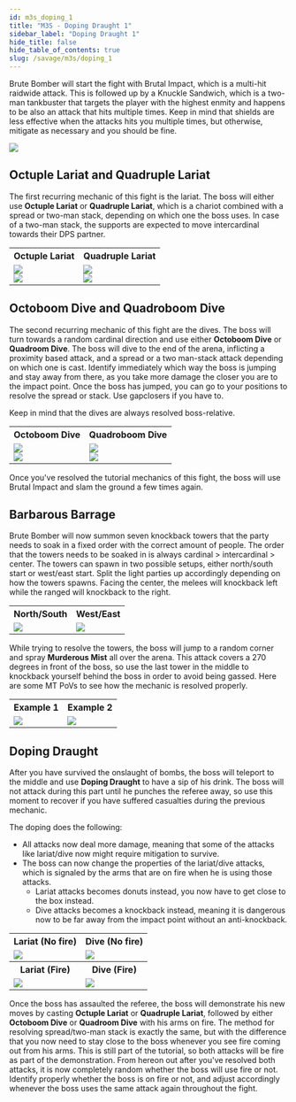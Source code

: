 ```yaml
---
id: m3s_doping_1
title: "M3S - Doping Draught 1"
sidebar_label: "Doping Draught 1"
hide_title: false
hide_table_of_contents: true
slug: /savage/m3s/doping_1
---
```


Brute Bomber will start the fight with <Raidwide>Brutal Impact</Raidwide>, which is a multi-hit raidwide attack. This is followed up by a <Tankbuster>Knuckle Sandwich</Tankbuster>, which is a two-man tankbuster that targets the player with the highest enmity and happens to be also an attack that hits multiple times. Keep in mind that shields are less effective when the attacks hits you multiple times, but otherwise, mitigate as necessary and you should be fine.

<img src='https://ffxivkittenassets.z7.web.core.windows.net/m3s/brutal_impact_and_knuckle_sandwich.gif' />

## Octuple Lariat and Quadruple Lariat

The first recurring mechanic of this fight is the lariat. The boss will either use <strong>Octuple Lariat</strong> or <strong>Quadruple Lariat</strong>, which is a chariot combined with a spread or two-man stack, depending on which one the boss uses. In case of a two-man stack, the supports are expected to move intercardinal towards their DPS partner.

<table>
    <tr>
        <th>Octuple Lariat</th>
        <th>Quadruple Lariat</th>
    </tr>
    <tr>
        <td><img src='https://ffxivkittenassets.z7.web.core.windows.net/m3s/octuple_lariat_chariot.gif' /><br /><img src='https://ffxivkittenassets.z7.web.core.windows.net/m3s/octuple_lariat_chariot.png' /></td>
        <td><img src='https://ffxivkittenassets.z7.web.core.windows.net/m3s/quadruple_lariat_chariot.gif' /><br /><img src='https://ffxivkittenassets.z7.web.core.windows.net/m3s/quadruple_lariat_chariot.png' /></td>
    </tr>
</table>


## Octoboom Dive and Quadroboom Dive

The second recurring mechanic of this fight are the dives. The boss will turn towards a random cardinal direction and use either <strong>Octoboom Dive</strong> or <strong>Quadroom Dive</strong>. The boss will dive to the end of the arena, inflicting a proximity based attack, and a spread or a two man-stack attack depending on which one is cast. Identify immediately which way the boss is jumping and stay away from there, as you take more damage the closer you are to the impact point. Once the boss has jumped, you can go to your positions to resolve the spread or stack. Use gapclosers if you have to. 

Keep in mind that the dives are always resolved boss-relative.

<table width='70%'>
    <tr>
        <th>Octoboom Dive</th>
        <th>Quadroboom Dive</th>
    </tr>
    <tr>
        <td><img src='https://ffxivkittenassets.z7.web.core.windows.net/m3s/octoboom_dive_proximity.gif' /><br /><img src='https://ffxivkittenassets.z7.web.core.windows.net/m3s/octoboom_dive_proximity.png' /></td>
        <td><img src='https://ffxivkittenassets.z7.web.core.windows.net/m3s/quadroboom_dive_proximity.gif' /><br /><img src='https://ffxivkittenassets.z7.web.core.windows.net/m3s/quadroboom_dive_proximity.png' /></td>
    </tr>
</table>

Once you've resolved the tutorial mechanics of this fight, the boss will use <Raidwide>Brutal Impact</Raidwide> and slam the ground a few times again. 


## Barbarous Barrage

Brute Bomber will now summon seven knockback towers that the party needs to soak in a fixed order with the correct amount of people. The order that the towers needs to be soaked in is always cardinal > intercardinal > center. The towers can spawn in two possible setups, either north/south start or west/east start. Split the light parties up accordingly depending on how the towers spawns. Facing the center, the melees will knockback left while the ranged will knockback to the right.

<table width='70%'>
    <tr>
        <th>North/South</th>
        <th>West/East</th>
    </tr>
    <tr>
        <td><img src='https://ffxivkittenassets.z7.web.core.windows.net/m3s/barbarous_barrage_northsouth.png' /></td>
        <td><img src='https://ffxivkittenassets.z7.web.core.windows.net/m3s/barbarous_barrage_westeast.png' /></td>
    </tr>
</table>

While trying to resolve the towers, the boss will jump to a random corner and spray <strong>Murderous Mist</strong> all over the arena. This attack covers a 270 degrees in front of the boss, so use the last tower in the middle to knockback yourself behind the boss in order to avoid being gassed. Here are some MT PoVs to see how the mechanic is resolved properly.

<table width='70%'>
    <tr>
        <th>Example 1</th>
        <th>Example 2</th>
    </tr>
    <tr>
        <td><img src='https://ffxivkittenassets.z7.web.core.windows.net/m3s/barbarous_barrage_northsouth.gif' /></td>
        <td><img src='https://ffxivkittenassets.z7.web.core.windows.net/m3s/barbarous_barrage_westeast.gif' /></td>
    </tr>
</table>


## Doping Draught

After you have survived the onslaught of bombs, the boss will teleport to the middle and use <strong>Doping Draught</strong> to have a sip of his drink. The boss will not attack during this part until he punches the referee away, so use this moment to recover if you have suffered casualties during the previous mechanic.

The doping does the following:
- All attacks now deal more damage, meaning that some of the attacks like lariat/dive now might require mitigation to survive.
- The boss can now change the properties of the lariat/dive attacks, which is signaled by the arms that are on fire when he is using those attacks.
  - Lariat attacks becomes donuts instead, you now have to get close to the box instead.
  - Dive attacks becomes a knockback instead, meaning it is dangerous now to be far away from the impact point without an anti-knockback.

<table>
    <tr>
        <th>Lariat (No fire)</th>
        <th>Dive (No fire)</th>
    </tr>
    <tr>
        <td><img src='https://ffxivkittenassets.z7.web.core.windows.net/m3s/octuple_lariat_chariot.gif' /></td>
        <td><img src='https://ffxivkittenassets.z7.web.core.windows.net/m3s/octoboom_dive_proximity.gif' /></td>
    </tr>
    <tr>
        <th>Lariat (<Raidwide>Fire</Raidwide>)</th>
        <th>Dive (<Raidwide>Fire</Raidwide>)</th>
    </tr>
    <tr>
        <td><img src='https://ffxivkittenassets.z7.web.core.windows.net/m3s/octuple_lariat_donut.gif' /></td>
        <td><img src='https://ffxivkittenassets.z7.web.core.windows.net/m3s/octoboom_dive_knockback.gif' /></td>
    </tr>
</table>

Once the boss has assaulted the referee, the boss will demonstrate his new moves by casting <strong>Octuple Lariat</strong> or <strong>Quadruple Lariat</strong>, followed by either <strong>Octoboom Dive</strong> or <strong>Quadroom Dive</strong> with his arms on fire. The method for resolving spread/two-man stack is exactly the same, but with the difference that you now need to stay close to the boss whenever you see fire coming out from his arms. This is still part of the tutorial, so both attacks will be fire as part of the demonstration. From hereon out after you've resolved both attacks, it is now completely random whether the boss will use fire or not. Identify properly whether the boss is on fire or not, and adjust accordingly whenever the boss uses the same attack again throughout the fight.
